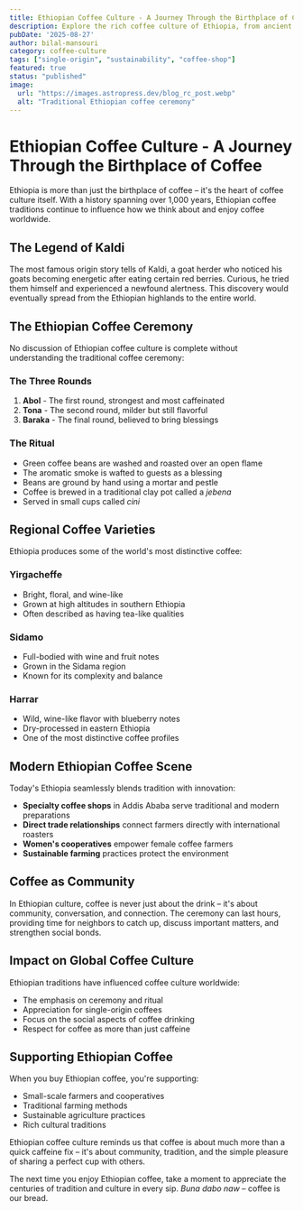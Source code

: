 ```yaml
---
title: Ethiopian Coffee Culture - A Journey Through the Birthplace of Coffee
description: Explore the rich coffee culture of Ethiopia, from ancient ceremonies to modern specialty coffee. Discover how the birthplace of coffee continues to shape global coffee culture.
pubDate: '2025-08-27'
author: bilal-mansouri
category: coffee-culture
tags: ["single-origin", "sustainability", "coffee-shop"]
featured: true
status: "published"
image:
  url: "https://images.astropress.dev/blog_rc_post.webp"
  alt: "Traditional Ethiopian coffee ceremony"
---
```


# Ethiopian Coffee Culture - A Journey Through the Birthplace of Coffee

Ethiopia is more than just the birthplace of coffee – it's the heart of coffee culture itself. With a history spanning over 1,000 years, Ethiopian coffee traditions continue to influence how we think about and enjoy coffee worldwide.

## The Legend of Kaldi

The most famous origin story tells of Kaldi, a goat herder who noticed his goats becoming energetic after eating certain red berries. Curious, he tried them himself and experienced a newfound alertness. This discovery would eventually spread from the Ethiopian highlands to the entire world.

## The Ethiopian Coffee Ceremony

No discussion of Ethiopian coffee culture is complete without understanding the traditional coffee ceremony:

### The Three Rounds

1. **Abol** - The first round, strongest and most caffeinated
2. **Tona** - The second round, milder but still flavorful  
3. **Baraka** - The final round, believed to bring blessings

### The Ritual

- Green coffee beans are washed and roasted over an open flame
- The aromatic smoke is wafted to guests as a blessing
- Beans are ground by hand using a mortar and pestle
- Coffee is brewed in a traditional clay pot called a *jebena*
- Served in small cups called *cini*

## Regional Coffee Varieties

Ethiopia produces some of the world's most distinctive coffee:

### Yirgacheffe
- Bright, floral, and wine-like
- Grown at high altitudes in southern Ethiopia
- Often described as having tea-like qualities

### Sidamo
- Full-bodied with wine and fruit notes
- Grown in the Sidama region
- Known for its complexity and balance

### Harrar
- Wild, wine-like flavor with blueberry notes
- Dry-processed in eastern Ethiopia
- One of the most distinctive coffee profiles

## Modern Ethiopian Coffee Scene

Today's Ethiopia seamlessly blends tradition with innovation:

- **Specialty coffee shops** in Addis Ababa serve traditional and modern preparations
- **Direct trade relationships** connect farmers directly with international roasters
- **Women's cooperatives** empower female coffee farmers
- **Sustainable farming** practices protect the environment

## Coffee as Community

In Ethiopian culture, coffee is never just about the drink – it's about community, conversation, and connection. The ceremony can last hours, providing time for neighbors to catch up, discuss important matters, and strengthen social bonds.

## Impact on Global Coffee Culture

Ethiopian traditions have influenced coffee culture worldwide:

- The emphasis on ceremony and ritual
- Appreciation for single-origin coffees
- Focus on the social aspects of coffee drinking
- Respect for coffee as more than just caffeine

## Supporting Ethiopian Coffee

When you buy Ethiopian coffee, you're supporting:
- Small-scale farmers and cooperatives
- Traditional farming methods
- Sustainable agriculture practices
- Rich cultural traditions

Ethiopian coffee culture reminds us that coffee is about much more than a quick caffeine fix – it's about community, tradition, and the simple pleasure of sharing a perfect cup with others.

The next time you enjoy Ethiopian coffee, take a moment to appreciate the centuries of tradition and culture in every sip. *Buna dabo naw* – coffee is our bread.